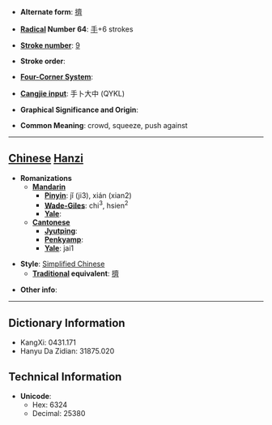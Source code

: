 * '''Alternate form''': [[擠]]

* '''[[Wiktionary:Chinese radical index| Radical]] Number 64''': [[Wiktionary:Chinese radical index 手|手]]+6 strokes

* '''[[Wiktionary:Chinese total strokes index|Stroke number]]''': [[Wiktionary:Chinese total strokes index 9|9]]

* '''Stroke order''': 

* '''[[Wiktionary:Chinese four corner index|Four-Corner System]]''': 

* '''[[Wiktionary:Chinese Cangjie index|Cangjie input]]''': 手卜大中 (QYKL)

* '''Graphical Significance and Origin''': 

* '''Common Meaning''': crowd, squeeze, push against

----

== [[Chinese]] [[Hanzi]] ==

* '''Romanizations'''
** '''[[Mandarin]]'''
*** '''[[Pinyin]]''': jǐ (ji3), xián (xian2)
*** '''[[Wade-Giles]]''': chi<sup>3</sup>, hsien<sup>2</sup>
*** '''[[Yale]]''': 
** '''[[Cantonese]]'''
*** '''[[Jyutping]]''':
*** '''[[Penkyamp]]''': 
*** '''[[Yale]]''': jai1

* '''Style''': [[Simplified Chinese]] 
** '''[[Traditional Chinese|Traditional]] equivalent''': [[擠]]

* '''Other info''': 

----

== Dictionary Information ==

* KangXi: 0431.171
* Hanyu Da Zidian: 31875.020

== Technical Information ==

* '''Unicode''':
** Hex: 6324
** Decimal: 25380